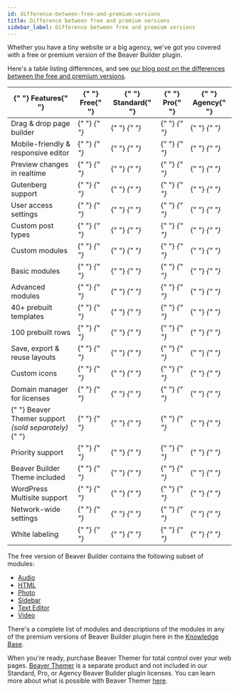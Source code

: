 ```yaml
---
id: difference-between-free-and-premium-versions
title: Difference between free and premium versions
sidebar_label: Difference between free and premium versions
---
```


Whether you have a tiny website or a big agency, we've got you covered with a
free or premium version of the Beaver Builder plugin.

Here's a table listing differences, and see [our blog post on the differences
between the free and premium versions](https://www.wpbeaverbuilder.com/beaver-builder-free-vs-paid-premium-version/).

<table className="table-comparison">
  <thead>
    <tr>
      <th>
        {" "}
        <strong> Features</strong>{" "}
      </th>
      <th>
        {" "}
        <strong>Free</strong>{" "}
      </th>
      <th>
        {" "}
        <strong>Standard</strong>{" "}
      </th>
      <th>
        {" "}
        <strong>Pro</strong>{" "}
      </th>
      <th>
        {" "}
        <strong>Agency</strong>{" "}
      </th>
    </tr>
  </thead>
  <tbody>
    <tr>
      <td> Drag &amp; drop page builder </td>
      <td>
        {" "}
        <i
          className="fas fa-check"
          aria-hidden="true"
          style={{ color: "#2ecc71" }}
        />{" "}
      </td>
      <td>
        {" "}
        <i
          className="fas fa-check"
          aria-hidden="true"
          style={{ color: "#2ecc71" }}
        />{" "}
      </td>
      <td>
        {" "}
        <i
          className="fas fa-check"
          aria-hidden="true"
          style={{ color: "#2ecc71" }}
        />{" "}
      </td>
      <td>
        {" "}
        <i
          className="fas fa-check"
          aria-hidden="true"
          style={{ color: "#2ecc71" }}
        />{" "}
      </td>
    </tr>
    <tr>
      <td> Mobile-friendly &amp; responsive editor </td>
      <td>
        {" "}
        <i
          className="fas fa-check"
          aria-hidden="true"
          style={{ color: "#2ecc71" }}
        />{" "}
      </td>
      <td>
        {" "}
        <i
          className="fas fa-check"
          aria-hidden="true"
          style={{ color: "#2ecc71" }}
        />{" "}
      </td>
      <td>
        {" "}
        <i
          className="fas fa-check"
          aria-hidden="true"
          style={{ color: "#2ecc71" }}
        />{" "}
      </td>
      <td>
        {" "}
        <i
          className="fas fa-check"
          aria-hidden="true"
          style={{ color: "#2ecc71" }}
        />{" "}
      </td>
    </tr>
    <tr>
      <td> Preview changes in realtime </td>
      <td>
        {" "}
        <i
          className="fas fa-check"
          aria-hidden="true"
          style={{ color: "#2ecc71" }}
        />{" "}
      </td>
      <td>
        {" "}
        <i
          className="fas fa-check"
          aria-hidden="true"
          style={{ color: "#2ecc71" }}
        />{" "}
      </td>
      <td>
        {" "}
        <i
          className="fas fa-check"
          aria-hidden="true"
          style={{ color: "#2ecc71" }}
        />{" "}
      </td>
      <td>
        {" "}
        <i
          className="fas fa-check"
          aria-hidden="true"
          style={{ color: "#2ecc71" }}
        />{" "}
      </td>
    </tr>
    <tr>
      <td> Gutenberg support </td>
      <td>
        {" "}
        <i
          className="fas fa-check"
          aria-hidden="true"
          style={{ color: "#2ecc71" }}
        />{" "}
      </td>
      <td>
        {" "}
        <i
          className="fas fa-check"
          aria-hidden="true"
          style={{ color: "#2ecc71" }}
        />{" "}
      </td>
      <td>
        {" "}
        <i
          className="fas fa-check"
          aria-hidden="true"
          style={{ color: "#2ecc71" }}
        />{" "}
      </td>
      <td>
        {" "}
        <i
          className="fas fa-check"
          aria-hidden="true"
          style={{ color: "#2ecc71" }}
        />{" "}
      </td>
    </tr>
    <tr>
      <td> User access settings </td>
      <td>
        {" "}
        <i
          className="fas fa-check"
          aria-hidden="true"
          style={{ color: "#2ecc71" }}
        />{" "}
      </td>
      <td>
        {" "}
        <i
          className="fas fa-check"
          aria-hidden="true"
          style={{ color: "#2ecc71" }}
        />{" "}
      </td>
      <td>
        {" "}
        <i
          className="fas fa-check"
          aria-hidden="true"
          style={{ color: "#2ecc71" }}
        />{" "}
      </td>
      <td>
        {" "}
        <i
          className="fas fa-check"
          aria-hidden="true"
          style={{ color: "#2ecc71" }}
        />{" "}
      </td>
    </tr>
    <tr>
      <td> Custom post types </td>
      <td>
        {" "}
        <i
          className="fas fa-check"
          aria-hidden="true"
          style={{ color: "#2ecc71" }}
        />{" "}
      </td>
      <td>
        {" "}
        <i
          className="fas fa-check"
          aria-hidden="true"
          style={{ color: "#2ecc71" }}
        />{" "}
      </td>
      <td>
        {" "}
        <i
          className="fas fa-check"
          aria-hidden="true"
          style={{ color: "#2ecc71" }}
        />{" "}
      </td>
      <td>
        {" "}
        <i
          className="fas fa-check"
          aria-hidden="true"
          style={{ color: "#2ecc71" }}
        />{" "}
      </td>
    </tr>
    <tr>
      <td> Custom modules </td>
      <td>
        {" "}
        <i
          className="fas fa-check"
          aria-hidden="true"
          style={{ color: "#2ecc71" }}
        />{" "}
      </td>
      <td>
        {" "}
        <i
          className="fas fa-check"
          aria-hidden="true"
          style={{ color: "#2ecc71" }}
        />{" "}
      </td>
      <td>
        {" "}
        <i
          className="fas fa-check"
          aria-hidden="true"
          style={{ color: "#2ecc71" }}
        />{" "}
      </td>
      <td>
        {" "}
        <i
          className="fas fa-check"
          aria-hidden="true"
          style={{ color: "#2ecc71" }}
        />{" "}
      </td>
    </tr>
    <tr>
      <td> Basic modules </td>
      <td>
        {" "}
        <i
          className="fas fa-check"
          aria-hidden="true"
          style={{ color: "#2ecc71" }}
        />{" "}
      </td>
      <td>
        {" "}
        <i
          className="fas fa-check"
          aria-hidden="true"
          style={{ color: "#2ecc71" }}
        />{" "}
      </td>
      <td>
        {" "}
        <i
          className="fas fa-check"
          aria-hidden="true"
          style={{ color: "#2ecc71" }}
        />{" "}
      </td>
      <td>
        {" "}
        <i
          className="fas fa-check"
          aria-hidden="true"
          style={{ color: "#2ecc71" }}
        />{" "}
      </td>
    </tr>
    <tr>
      <td> Advanced modules </td>
      <td>
        {" "}
        <i className="fas fa-minus" style={{ color: "#e74c3c" }} />{" "}
      </td>
      <td>
        {" "}
        <i
          className="fas fa-check"
          aria-hidden="true"
          style={{ color: "#2ecc71" }}
        />{" "}
      </td>
      <td>
        {" "}
        <i
          className="fas fa-check"
          aria-hidden="true"
          style={{ color: "#2ecc71" }}
        />{" "}
      </td>
      <td>
        {" "}
        <i
          className="fas fa-check"
          aria-hidden="true"
          style={{ color: "#2ecc71" }}
        />{" "}
      </td>
    </tr>
    <tr>
      <td> 40+ prebuilt templates </td>
      <td>
        {" "}
        <i className="fas fa-minus" style={{ color: "#e74c3c" }} />{" "}
      </td>
      <td>
        {" "}
        <i
          className="fas fa-check"
          aria-hidden="true"
          style={{ color: "#2ecc71" }}
        />{" "}
      </td>
      <td>
        {" "}
        <i
          className="fas fa-check"
          aria-hidden="true"
          style={{ color: "#2ecc71" }}
        />{" "}
      </td>
      <td>
        {" "}
        <i
          className="fas fa-check"
          aria-hidden="true"
          style={{ color: "#2ecc71" }}
        />{" "}
      </td>
    </tr>
    <tr>
      <td> 100 prebuilt rows </td>
      <td>
        {" "}
        <i className="fas fa-minus" style={{ color: "#e74c3c" }} />{" "}
      </td>
      <td>
        {" "}
        <i
          className="fas fa-check"
          aria-hidden="true"
          style={{ color: "#2ecc71" }}
        />{" "}
      </td>
      <td>
        {" "}
        <i
          className="fas fa-check"
          aria-hidden="true"
          style={{ color: "#2ecc71" }}
        />{" "}
      </td>
      <td>
        {" "}
        <i
          className="fas fa-check"
          aria-hidden="true"
          style={{ color: "#2ecc71" }}
        />{" "}
      </td>
    </tr>
    <tr>
      <td> Save, export &amp; reuse layouts </td>
      <td>
        {" "}
        <i className="fas fa-minus" style={{ color: "#e74c3c" }} />{" "}
      </td>
      <td>
        {" "}
        <i
          className="fas fa-check"
          aria-hidden="true"
          style={{ color: "#2ecc71" }}
        />{" "}
      </td>
      <td>
        {" "}
        <i
          className="fas fa-check"
          aria-hidden="true"
          style={{ color: "#2ecc71" }}
        />{" "}
      </td>
      <td>
        {" "}
        <i
          className="fas fa-check"
          aria-hidden="true"
          style={{ color: "#2ecc71" }}
        />{" "}
      </td>
    </tr>
    <tr>
      <td> Custom icons </td>
      <td>
        {" "}
        <i className="fas fa-minus" style={{ color: "#e74c3c" }} />{" "}
      </td>
      <td>
        {" "}
        <i
          className="fas fa-check"
          aria-hidden="true"
          style={{ color: "#2ecc71" }}
        />{" "}
      </td>
      <td>
        {" "}
        <i
          className="fas fa-check"
          aria-hidden="true"
          style={{ color: "#2ecc71" }}
        />{" "}
      </td>
      <td>
        {" "}
        <i
          className="fas fa-check"
          aria-hidden="true"
          style={{ color: "#2ecc71" }}
        />{" "}
      </td>
    </tr>
    <tr>
      <td> Domain manager for licenses </td>
      <td>
        {" "}
        <i className="fas fa-minus" style={{ color: "#e74c3c" }} />{" "}
      </td>
      <td>
        {" "}
        <i
          className="fas fa-check"
          aria-hidden="true"
          style={{ color: "#2ecc71" }}
        />{" "}
      </td>
      <td>
        {" "}
        <i
          className="fas fa-check"
          aria-hidden="true"
          style={{ color: "#2ecc71" }}
        />{" "}
      </td>
      <td>
        {" "}
        <i
          className="fas fa-check"
          aria-hidden="true"
          style={{ color: "#2ecc71" }}
        />{" "}
      </td>
    </tr>
    <tr>
      <td>
        {" "}
        Beaver Themer support <em>(sold separately)</em>{" "}
      </td>
      <td>
        {" "}
        <i className="fas fa-minus" style={{ color: "#e74c3c" }} />{" "}
      </td>
      <td>
        {" "}
        <i
          className="fas fa-check"
          aria-hidden="true"
          style={{ color: "#2ecc71" }}
        />{" "}
      </td>
      <td>
        {" "}
        <i
          className="fas fa-check"
          aria-hidden="true"
          style={{ color: "#2ecc71" }}
        />{" "}
      </td>
      <td>
        {" "}
        <i
          className="fas fa-check"
          aria-hidden="true"
          style={{ color: "#2ecc71" }}
        />{" "}
      </td>
    </tr>
    <tr>
      <td> Priority support </td>
      <td>
        {" "}
        <i className="fas fa-minus" style={{ color: "#e74c3c" }} />{" "}
      </td>
      <td>
        {" "}
        <i
          className="fas fa-check"
          aria-hidden="true"
          style={{ color: "#2ecc71" }}
        />{" "}
      </td>
      <td>
        {" "}
        <i
          className="fas fa-check"
          aria-hidden="true"
          style={{ color: "#2ecc71" }}
        />{" "}
      </td>
      <td>
        {" "}
        <i
          className="fas fa-check"
          aria-hidden="true"
          style={{ color: "#2ecc71" }}
        />{" "}
      </td>
    </tr>
    <tr>
      <td> Beaver Builder Theme included </td>
      <td>
        {" "}
        <i className="fas fa-minus" style={{ color: "#e74c3c" }} />{" "}
      </td>
      <td>
        {" "}
        <i className="fas fa-minus" style={{ color: "#e74c3c" }} />{" "}
      </td>
      <td>
        {" "}
        <i
          className="fas fa-check"
          aria-hidden="true"
          style={{ color: "#2ecc71" }}
        />{" "}
      </td>
      <td>
        {" "}
        <i
          className="fas fa-check"
          aria-hidden="true"
          style={{ color: "#2ecc71" }}
        />{" "}
      </td>
    </tr>
    <tr>
      <td> WordPress Multisite support </td>
      <td>
        {" "}
        <i
          className="fas fa-check"
          aria-hidden="true"
          style={{ color: "#2ecc71" }}
        />{" "}
      </td>
      <td>
        {" "}
        <i className="fas fa-minus" style={{ color: "#e74c3c" }} />{" "}
      </td>
      <td>
        {" "}
        <i
          className="fas fa-check"
          aria-hidden="true"
          style={{ color: "#2ecc71" }}
        />{" "}
      </td>
      <td>
        {" "}
        <i
          className="fas fa-check"
          aria-hidden="true"
          style={{ color: "#2ecc71" }}
        />{" "}
      </td>
    </tr>
    <tr>
      <td> Network-wide settings </td>
      <td>
        {" "}
        <i className="fas fa-minus" style={{ color: "#e74c3c" }} />{" "}
      </td>
      <td>
        {" "}
        <i className="fas fa-minus" style={{ color: "#e74c3c" }} />{" "}
      </td>
      <td>
        {" "}
        <i className="fas fa-minus" style={{ color: "#e74c3c" }} />{" "}
      </td>
      <td>
        {" "}
        <i
          className="fas fa-check"
          aria-hidden="true"
          style={{ color: "#2ecc71" }}
        />{" "}
      </td>
    </tr>
    <tr>
      <td> White labeling </td>
      <td>
        {" "}
        <i className="fas fa-minus" style={{ color: "#e74c3c" }} />{" "}
      </td>
      <td>
        {" "}
        <i className="fas fa-minus" style={{ color: "#e74c3c" }} />{" "}
      </td>
      <td>
        {" "}
        <i className="fas fa-minus" style={{ color: "#e74c3c" }} />{" "}
      </td>
      <td>
        {" "}
        <i
          className="fas fa-check"
          aria-hidden="true"
          style={{ color: "#2ecc71" }}
        />{" "}
      </td>
    </tr>
  </tbody>
</table>

The free version of Beaver Builder contains the following subset of  modules:

* [Audio](/beaver-builder/layouts/modules/audio.md)
* [HTML](/beaver-builder/layouts/modules/html.md)
* [Photo](/beaver-builder/layouts/modules/photo/photo.md)
* [Sidebar](/beaver-builder/layouts/modules/sidebar.md)
* [Text Editor](/beaver-builder/layouts/modules/text-editor/text.md)
* [Video](/beaver-builder/layouts/modules/video/video.md)

There's a complete list of modules and descriptions of the modules in any of
the premium versions of Beaver Builder plugin here in the [Knowledge
Base](/beaver-builder/layouts/modules/module-overview.md).

When you're ready, purchase Beaver Themer for total control over your web
pages.  [Beaver Themer](https://www.wpbeaverbuilder.com/beaver-themer/) is a
separate product and not included in our Standard, Pro, or Agency Beaver
Builder plugin licenses. You can learn more about what is possible with Beaver
Themer [here](/beaver-themer/getting-started/what-can-i-do-with-beaver-themer.md).

